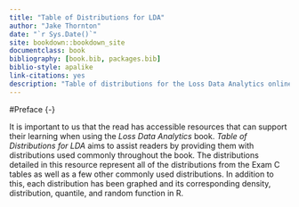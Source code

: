 ```yaml
--- 
title: "Table of Distributions for LDA"
author: "Jake Thornton"
date: "`r Sys.Date()`"
site: bookdown::bookdown_site
documentclass: book
bibliography: [book.bib, packages.bib]
biblio-style: apalike
link-citations: yes
description: "Table of distributions for the Loss Data Analytics online text."
---
```


#Preface {-}

It is important to us that the read has accessible resources that can support their learning when using the *Loss Data Analytics* book. *Table of Distributions for LDA* aims to assist readers by providing them with distributions used commonly throughout the book. The distributions detailed in this resource represent all of the distributions from the Exam C tables as well as a few other commonly used distributions. In addition to this, each distribution has been graphed and its corresponding density, distribution, quantile, and random function in R.